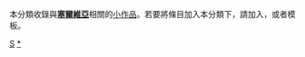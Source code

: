 {{Catnav|頁面分類|地理|国家|欧洲国家|塞尔维亚}}
{{hiddencat}}
{{WPSS-cat}}
本分類收錄與'''[[塞爾維亞|塞爾維亞]]'''相關的[[Wikipedia:小作品|小作品]]。若要將條目加入本分類下，請加入'''{{tl|Serbia-stub}}'''，或者'''{{tl|塞爾維亞小作品}}'''模板。

[[Category:歐洲小作品|S]]
[[Category:塞尔维亚|*]]